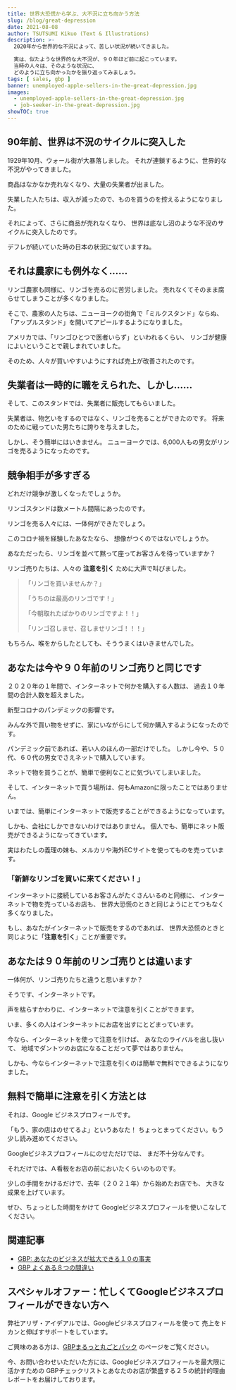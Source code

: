 ```yaml
---
title: 世界大恐慌から学ぶ、大不況に立ち向かう方法
slug: /blog/great-depression
date: 2021-08-08
author: TSUTSUMI Kikuo (Text & Illustrations)
description: >-
  2020年から世界的な不況によって、苦しい状況が続いてきました。

  実は、似たような世界的な大不況が、９０年ほど前に起こっています。
  当時の人々は、そのような状況に、
  どのように立ち向かったかを振り返ってみましょう。
tags: [ sales, gbp ]
banner: unemployed-apple-sellers-in-the-great-depression.jpg
images:
  - unemployed-apple-sellers-in-the-great-depression.jpg
  - job-seeker-in-the-great-depression.jpg
showTOC: true
---
```

## 90年前、世界は不況のサイクルに突入した

1929年10月、ウォール街が大暴落しました。
それが連鎖するように、世界的な不況がやってきました。

商品はなかなか売れなくなり、大量の失業者が出ました。

失業した人たちは、収入が減ったので、ものを買うのを控えるようになりました。

それによって、さらに商品が売れなくなり、
世界は底なし沼のような不況のサイクルに突入したのです。

デフレが続いていた時の日本の状況に似ていますね。

## それは農家にも例外なく……

リンゴ農家も同様に、リンゴを売るのに苦労しました。
売れなくてそのまま腐らせてしまうことが多くなりました。

そこで、農家の人たちは、ニューヨークの街角で「ミルクスタンド」ならぬ、
「アップルスタンド」を開いてアピールするようになりました。

アメリカでは、「リンゴひとつで医者いらず」といわれるくらい、
リンゴが健康によいということで親しまれていました。

そのため、人々が買いやすいようにすれば売上が改善されたのです。

## 失業者は一時的に職をえられた、しかし……

そして、このスタンドでは、失業者に販売してもらいました。

失業者は、物乞いをするのではなく、リンゴを売ることができたのです。
将来のために戦っていた男たちに誇りを与えました。

しかし、そう簡単にはいきません。
ニューヨークでは、6,000人もの男女がリンゴを売るようになったのです。

## 競争相手が多すぎる

<ImageBox alt="ライバルが多すぎる"
       image={0} width="50%" />

どれだけ競争が激しくなったでしょうか。

リンゴスタンドは数メートル間隔にあったのです。

リンゴを売る人々には、一体何ができたでしょう。

このコロナ禍を経験したあなたなら、
想像がつくのではないでしょうか。

あなただったら、リンゴを並べて黙って座ってお客さんを待っていますか？

リンゴ売りたちは、人々の **注意を引く** ために大声で叫びました。

  > 「リンゴを買いませんか？」
  >
  > 「うちのは最高のリンゴです！」
  >
  > 「今朝取れたばかりのリンゴですよ！！」
  >
  > 「リンゴ召しませ、召しませリンゴ！！！」

もちろん、喉をからしたとしても、そううまくはいきませんでした。

<clear />

## あなたは今や９０年前のリンゴ売りと同じです

２０２０年の１年間で、インターネットで何かを購入する人数は、
過去１０年間の合計人数を超えました。

新型コロナのパンデミックの影響です。

みんな外で買い物をせずに、家にいながらにして何か購入するようになったのです。

パンデミック前であれば、若い人のほんの一部だけでした。
しかし今や、５０代、６０代の男女でさえネットで購入しています。

ネットで物を買うことが、簡単で便利なことに気づいてしまいました。

そして、インターネットで買う場所は、何もAmazonに限ったことではありません。

いまでは、簡単にインターネットで販売することができるようになっています。

しかも、会社にしかできないわけではありません。
個人でも、簡単にネット販売ができるようになってきています。

実はわたしの義理の妹も、メルカリや海外ECサイトを使ってものを売っています。

### 「新鮮なリンゴを買いに来てください！」

インターネットに接続しているお客さんがたくさんいるのと同様に、
インターネットで物を売っているお店も、
世界大恐慌のときと同じようにとてつもなく多くなりました。

もし、あなたがインターネットで販売をするのであれば、
世界大恐慌のときと同じように「**注意を引く**」ことが重要です。

## あなたは９０年前のリンゴ売りとは違います

<ImageBox alt="失業して職を探す有能な男性"
       image={1} />

一体何が、リンゴ売りたちと違うと思いますか？

そうです、インターネットです。

声を枯らすかわりに、インターネットで注意を引くことができます。

いま、多くの人はインターネットにお店を出すにとどまっています。

今なら、インターネットを使って注意を引けば、
あなたのライバルを出し抜いて、
地域でダントツのお店になることだって夢ではありません。

しかも、今ならインターネットで注意を引くのは簡単で無料でできるようになりました。

<clear />

## 無料で簡単に注意を引く方法とは

それは、Google ビジネスプロフィールです。

「もう、家の店はのせてるよ」というあなた！
ちょっとまってください。もう少し読み進めてください。

Googleビジネスプロフィールにのせただけでは、
まだ不十分なんです。

それだけでは、Ａ看板をお店の前においたくらいのものです。

少しの手間をかけるだけで、去年（２０２１年）から始めたお店でも、
大きな成果を上げています。

ぜひ、ちょっとした時間をかけて Googleビジネスプロフィールを使いこなしてください。

## 関連記事

- [GBP: あなたのビジネスが拡大できる１０の事実](/blog/gbp-10-statics)
- [GBP よくある８つの間違い](/blog/gbp-common-8-mistakes)

## スペシャルオファー：忙しくてGoogleビジネスプロフィールができない方へ

弊社アリザ・アイデアルでは、Googleビジネスプロフィールを使って
売上をドカンと伸ばすサポートをしています。

ご興味のある方は、[GBPまるっと丸ごとパック](/gbp-marutto) のページをご覧ください。

今、お問い合わせいただいた方には、Googleビジネスプロフィールを最大限に活かすための
GBPチェックリストとあなたのお店が繁盛する２５の統計的理由レポートをお届けしております。
